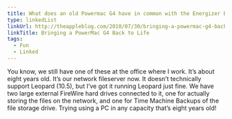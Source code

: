 ```yaml
---
title: What does an old Powermac G4 have in common with the Energizer Bunny?
type: linkedList
linkUrl: http://theappleblog.com/2010/07/30/bringing-a-powermac-g4-back-to-life
linkTitle: Bringing a PowerMac G4 Back to Life
tags:
  - Fun
  - Linked
---
```


You know, we still have one of these at the office where I work. It’s about eight years old. It’s our network fileserver now. It doesn’t technically support Leopard (10.5), but I’ve got it running Leopard just fine. We have two large external FireWire hard drives connected to it, one for actually storing the files on the network, and one for Time Machine Backups of the file storage drive. Trying using a PC in any capacity that’s eight years old!
